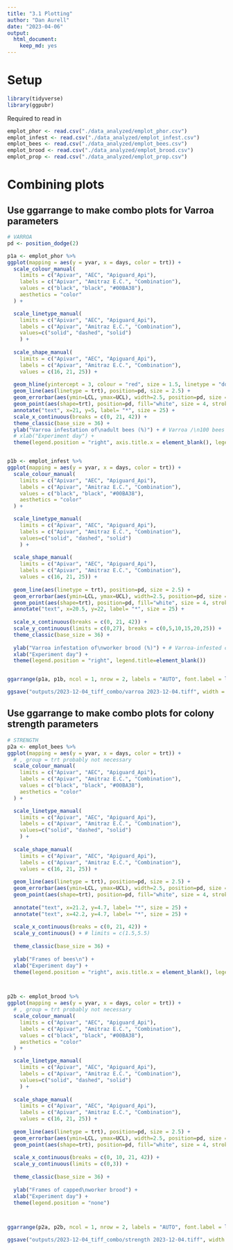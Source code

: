 ```yaml
---
title: "3.1 Plotting"
author: "Dan Aurell"
date: "2023-04-06"
output:   
  html_document: 
    keep_md: yes
---
```


# Setup

```r
library(tidyverse)
library(ggpubr)
```

Required to read in

```r
emplot_phor <- read.csv("./data_analyzed/emplot_phor.csv")
emplot_infest <- read.csv("./data_analyzed/emplot_infest.csv")
emplot_bees <- read.csv("./data_analyzed/emplot_bees.csv")
emplot_brood <- read.csv("./data_analyzed/emplot_brood.csv")
emplot_prop <- read.csv("./data_analyzed/emplot_prop.csv")
```

# Combining plots

## Use ggarrange to make combo plots for Varroa parameters
```r
# VARROA
pd <- position_dodge(2)

p1a <- emplot_phor %>% 
ggplot(mapping = aes(y = yvar, x = days, color = trt)) +
  scale_colour_manual(
    limits = c("Apivar", "AEC", "Apiguard_Api"),
    labels = c("Apivar", "Amitraz E.C.", "Combination"),
    values = c("black", "black", "#00BA38"), 
    aesthetics = "color"
  ) +

  scale_linetype_manual(
    limits = c("Apivar", "AEC", "Apiguard_Api"),
    labels = c("Apivar", "Amitraz E.C.", "Combination"),
    values=c("solid", "dashed", "solid")
    ) +
  
  scale_shape_manual(
    limits = c("Apivar", "AEC", "Apiguard_Api"),
    labels = c("Apivar", "Amitraz E.C.", "Combination"),
    values = c(16, 21, 25)) +  
  
  geom_hline(yintercept = 3, colour = "red", size = 1.5, linetype = "dotted") + # , alpha = 0.7
  geom_line(aes(linetype = trt), position=pd, size = 2.5) + 
  geom_errorbar(aes(ymin=LCL, ymax=UCL), width=2.5, position=pd, size = 2) +
  geom_point(aes(shape=trt), position=pd, fill="white", size = 4, stroke = 2) +
  annotate("text", x=21, y=5, label= "*", size = 25) +
  scale_x_continuous(breaks = c(0, 21, 42)) +
  theme_classic(base_size = 36) +
  ylab("Varroa infestation of\nadult bees (%)") + # Varroa /\n100 bees
  # xlab("Experiment day") +
  theme(legend.position = "right", axis.title.x = element_blank(), legend.title=element_blank())


p1b <- emplot_infest %>% 
ggplot(mapping = aes(y = yvar, x = days, color = trt)) +  
  scale_colour_manual(
    limits = c("Apivar", "AEC", "Apiguard_Api"),
    labels = c("Apivar", "Amitraz E.C.", "Combination"),
    values = c("black", "black", "#00BA38"), 
    aesthetics = "color"
  ) +

  scale_linetype_manual(
    limits = c("Apivar", "AEC", "Apiguard_Api"),
    labels = c("Apivar", "Amitraz E.C.", "Combination"),
    values=c("solid", "dashed", "solid")
    ) +
  
  scale_shape_manual(
    limits = c("Apivar", "AEC", "Apiguard_Api"),
    labels = c("Apivar", "Amitraz E.C.", "Combination"),
    values = c(16, 21, 25)) +  
  
  geom_line(aes(linetype = trt), position=pd, size = 2.5) +
  geom_errorbar(aes(ymin=LCL, ymax=UCL), width=2.5, position=pd, size = 2) +
  geom_point(aes(shape=trt), position=pd, fill="white", size = 4, stroke = 2) +
  annotate("text", x=20.5, y=22, label= "*", size = 25) +
  
  scale_x_continuous(breaks = c(0, 21, 42)) +
  scale_y_continuous(limits = c(0,27), breaks = c(0,5,10,15,20,25)) +
  theme_classic(base_size = 36) +
  
  ylab("Varroa infestation of\nworker brood (%)") + # Varroa-infested cells /\n100 cells
  xlab("Experiment day") +
  theme(legend.position = "right", legend.title=element_blank())


ggarrange(p1a, p1b, ncol = 1, nrow = 2, labels = "AUTO", font.label = list(size = 30), common.legend = TRUE, legend = "right")

ggsave("outputs/2023-12-04_tiff_combo/varroa 2023-12-04.tiff", width = 16, height = 17.25, units = "in")

```

## Use ggarrange to make combo plots for colony strength parameters

```r
# STRENGTH
p2a <- emplot_bees %>% 
ggplot(mapping = aes(y = yvar, x = days, color = trt)) +  
  # , group = trt probably not necessary
  scale_colour_manual(
    limits = c("Apivar", "AEC", "Apiguard_Api"),
    labels = c("Apivar", "Amitraz E.C.", "Combination"),
    values = c("black", "black", "#00BA38"), 
    aesthetics = "color"
  ) +

  scale_linetype_manual(
    limits = c("Apivar", "AEC", "Apiguard_Api"),
    labels = c("Apivar", "Amitraz E.C.", "Combination"),
    values=c("solid", "dashed", "solid")
    ) +
  
  scale_shape_manual(
    limits = c("Apivar", "AEC", "Apiguard_Api"),
    labels = c("Apivar", "Amitraz E.C.", "Combination"),
    values = c(16, 21, 25)) +  
  
  geom_line(aes(linetype = trt), position=pd, size = 2.5) +
  geom_errorbar(aes(ymin=LCL, ymax=UCL), width=2.5, position=pd, size = 2) +
  geom_point(aes(shape=trt), position=pd, fill="white", size = 4, stroke = 2) +
  
  annotate("text", x=21.2, y=4.7, label= "*", size = 25) +
  annotate("text", x=42.2, y=4.7, label= "*", size = 25) +
  
  scale_x_continuous(breaks = c(0, 21, 42)) +
  scale_y_continuous() + # limits = c(1.5,5.5)
  
  theme_classic(base_size = 36) +
  
  ylab("Frames of bees\n") +
  xlab("Experiment day") +
  theme(legend.position = "right", axis.title.x = element_blank(), legend.title=element_blank())



p2b <- emplot_brood %>% 
ggplot(mapping = aes(y = yvar, x = days, color = trt)) +  
  # , group = trt probably not necessary
  scale_colour_manual(
    limits = c("Apivar", "AEC", "Apiguard_Api"),
    labels = c("Apivar", "Amitraz E.C.", "Combination"),
    values = c("black", "black", "#00BA38"), 
    aesthetics = "color"
  ) +

  scale_linetype_manual(
    limits = c("Apivar", "AEC", "Apiguard_Api"),
    labels = c("Apivar", "Amitraz E.C.", "Combination"),
    values=c("solid", "dashed", "solid")
    ) +
  
  scale_shape_manual(
    limits = c("Apivar", "AEC", "Apiguard_Api"),
    labels = c("Apivar", "Amitraz E.C.", "Combination"),
    values = c(16, 21, 25)) +  
  
  geom_line(aes(linetype = trt), position=pd, size = 2.5) +
  geom_errorbar(aes(ymin=LCL, ymax=UCL), width=2.5, position=pd, size = 2) +
  geom_point(aes(shape=trt), position=pd, fill="white", size = 4, stroke = 2) +
  
  scale_x_continuous(breaks = c(0, 10, 21, 42)) +
  scale_y_continuous(limits = c(0,3)) +
  
  theme_classic(base_size = 36) +
  
  ylab("Frames of capped\nworker brood") +
  xlab("Experiment day") +
  theme(legend.position = "none")



ggarrange(p2a, p2b, ncol = 1, nrow = 2, labels = "AUTO", font.label = list(size = 30), common.legend = TRUE, legend = "right")

ggsave("outputs/2023-12-04_tiff_combo/strength 2023-12-04.tiff", width = 16, height = 17.25, units = "in")
```
